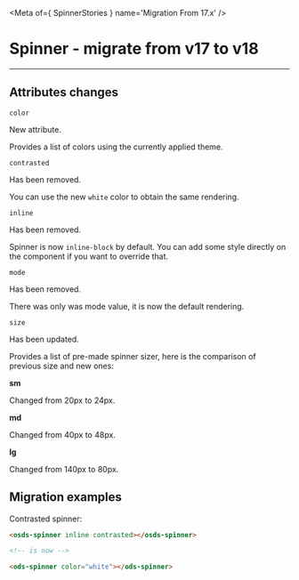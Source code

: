 
<Meta of={ SpinnerStories } name='Migration From 17.x' />

# Spinner - migrate from v17 to v18

***

## Attributes changes

`color` <ods-badge size="sm" color="success" label="New"></ods-badge>

New attribute.

Provides a list of colors using the currently applied theme.

`contrasted` <ods-badge size="sm" color="critical" label="Removed"></ods-badge>

Has been removed.

You can use the new `white` color to obtain the same rendering.

`inline` <ods-badge size="sm" color="critical" label="Removed"></ods-badge>

Has been removed.

Spinner is now `inline-block` by default.
You can add some style directly on the component if you want to override that.

`mode` <ods-badge size="sm" color="critical" label="Removed"></ods-badge>

Has been removed.

There was only was mode value, it is now the default rendering.

`size` <ods-badge size="sm" label="Updated"></ods-badge>

Has been updated.

Provides a list of pre-made spinner sizer, here is the comparison of previous size and new ones:

**sm**

Changed from 20px to 24px.

**md**

Changed from 40px to 48px.

**lg**

Changed from 140px to 80px.

## Migration examples

Contrasted spinner:
```html
<osds-spinner inline contrasted></osds-spinner>

<!-- is now -->

<ods-spinner color="white"></ods-spinner>
```
